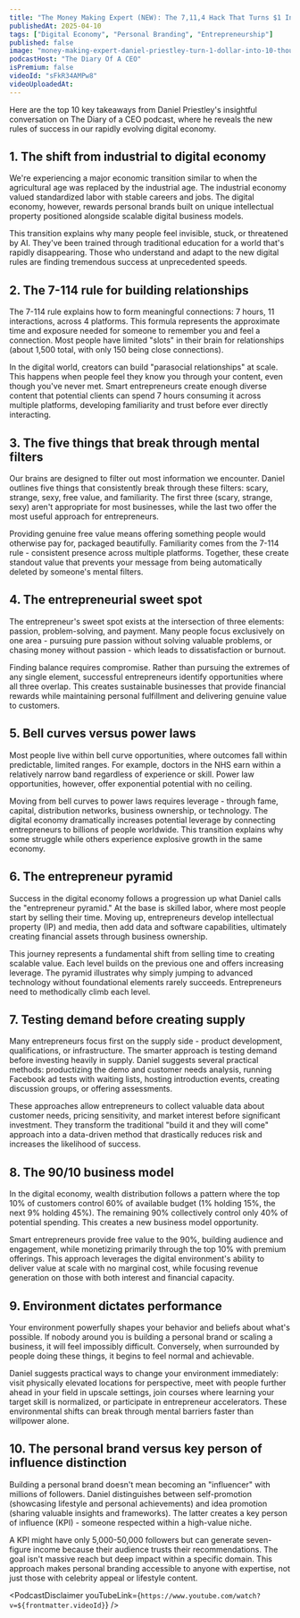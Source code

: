 ```yaml
---
title: "The Money Making Expert (NEW): The 7,11,4 Hack That Turns $1 Into $10K Per Month! Daniel Priestley"
publishedAt: 2025-04-10
tags: ["Digital Economy", "Personal Branding", "Entrepreneurship"]
published: false
image: "money-making-expert-daniel-priestley-turn-1-dollar-into-10-thousand-dollar-per-month.jpg"
podcastHost: "The Diary Of A CEO"
isPremium: false
videoId: "sFkR34AMPw8"
videoUploadedAt:
---
```



<PodcastSummaryPageLayout frontmatter={frontmatter}>

Here are the top 10 key takeaways from Daniel Priestley's insightful conversation on The Diary of a CEO podcast, where he reveals the new rules of success in our rapidly evolving digital economy.

## 1. The shift from industrial to digital economy

We're experiencing a major economic transition similar to when the agricultural age was replaced by the industrial age. The industrial economy valued standardized labor with stable careers and jobs. The digital economy, however, rewards personal brands built on unique intellectual property positioned alongside scalable digital business models.

This transition explains why many people feel invisible, stuck, or threatened by AI. They've been trained through traditional education for a world that's rapidly disappearing. Those who understand and adapt to the new digital rules are finding tremendous success at unprecedented speeds.

## 2. The 7-114 rule for building relationships

The 7-114 rule explains how to form meaningful connections: 7 hours, 11 interactions, across 4 platforms. This formula represents the approximate time and exposure needed for someone to remember you and feel a connection. Most people have limited "slots" in their brain for relationships (about 1,500 total, with only 150 being close connections).

In the digital world, creators can build "parasocial relationships" at scale. This happens when people feel they know you through your content, even though you've never met. Smart entrepreneurs create enough diverse content that potential clients can spend 7 hours consuming it across multiple platforms, developing familiarity and trust before ever directly interacting.

## 3. The five things that break through mental filters

Our brains are designed to filter out most information we encounter. Daniel outlines five things that consistently break through these filters: scary, strange, sexy, free value, and familiarity. The first three (scary, strange, sexy) aren't appropriate for most businesses, while the last two offer the most useful approach for entrepreneurs.

Providing genuine free value means offering something people would otherwise pay for, packaged beautifully. Familiarity comes from the 7-114 rule - consistent presence across multiple platforms. Together, these create standout value that prevents your message from being automatically deleted by someone's mental filters.

## 4. The entrepreneurial sweet spot

The entrepreneur's sweet spot exists at the intersection of three elements: passion, problem-solving, and payment. Many people focus exclusively on one area - pursuing pure passion without solving valuable problems, or chasing money without passion - which leads to dissatisfaction or burnout.

Finding balance requires compromise. Rather than pursuing the extremes of any single element, successful entrepreneurs identify opportunities where all three overlap. This creates sustainable businesses that provide financial rewards while maintaining personal fulfillment and delivering genuine value to customers.

## 5. Bell curves versus power laws

Most people live within bell curve opportunities, where outcomes fall within predictable, limited ranges. For example, doctors in the NHS earn within a relatively narrow band regardless of experience or skill. Power law opportunities, however, offer exponential potential with no ceiling.

Moving from bell curves to power laws requires leverage - through fame, capital, distribution networks, business ownership, or technology. The digital economy dramatically increases potential leverage by connecting entrepreneurs to billions of people worldwide. This transition explains why some struggle while others experience explosive growth in the same economy.

## 6. The entrepreneur pyramid

Success in the digital economy follows a progression up what Daniel calls the "entrepreneur pyramid." At the base is skilled labor, where most people start by selling their time. Moving up, entrepreneurs develop intellectual property (IP) and media, then add data and software capabilities, ultimately creating financial assets through business ownership.

This journey represents a fundamental shift from selling time to creating scalable value. Each level builds on the previous one and offers increasing leverage. The pyramid illustrates why simply jumping to advanced technology without foundational elements rarely succeeds. Entrepreneurs need to methodically climb each level.

## 7. Testing demand before creating supply

Many entrepreneurs focus first on the supply side - product development, qualifications, or infrastructure. The smarter approach is testing demand before investing heavily in supply. Daniel suggests several practical methods: productizing the demo and customer needs analysis, running Facebook ad tests with waiting lists, hosting introduction events, creating discussion groups, or offering assessments.

These approaches allow entrepreneurs to collect valuable data about customer needs, pricing sensitivity, and market interest before significant investment. They transform the traditional "build it and they will come" approach into a data-driven method that drastically reduces risk and increases the likelihood of success.

## 8. The 90/10 business model

In the digital economy, wealth distribution follows a pattern where the top 10% of customers control 60% of available budget (1% holding 15%, the next 9% holding 45%). The remaining 90% collectively control only 40% of potential spending. This creates a new business model opportunity.

Smart entrepreneurs provide free value to the 90%, building audience and engagement, while monetizing primarily through the top 10% with premium offerings. This approach leverages the digital environment's ability to deliver value at scale with no marginal cost, while focusing revenue generation on those with both interest and financial capacity.

## 9. Environment dictates performance

Your environment powerfully shapes your behavior and beliefs about what's possible. If nobody around you is building a personal brand or scaling a business, it will feel impossibly difficult. Conversely, when surrounded by people doing these things, it begins to feel normal and achievable.

Daniel suggests practical ways to change your environment immediately: visit physically elevated locations for perspective, meet with people further ahead in your field in upscale settings, join courses where learning your target skill is normalized, or participate in entrepreneur accelerators. These environmental shifts can break through mental barriers faster than willpower alone.

## 10. The personal brand versus key person of influence distinction

Building a personal brand doesn't mean becoming an "influencer" with millions of followers. Daniel distinguishes between self-promotion (showcasing lifestyle and personal achievements) and idea promotion (sharing valuable insights and frameworks). The latter creates a key person of influence (KPI) - someone respected within a high-value niche.

A KPI might have only 5,000-50,000 followers but can generate seven-figure income because their audience trusts their recommendations. The goal isn't massive reach but deep impact within a specific domain. This approach makes personal branding accessible to anyone with expertise, not just those with celebrity appeal or lifestyle content.

<PodcastDisclaimer
  youTubeLink={`https://www.youtube.com/watch?v=${frontmatter.videoId}`}
/>

</PodcastSummaryPageLayout>

